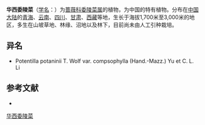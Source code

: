 {{Speciesbox
| name = 华西委陵菜
| status = 
| status_system = 
| image =
| genus = Potentilla
| species = potaninii
| authority = Wolf
| subdivision_ranks =[[变种|变种]]
| subdivision =
* 华西委陵菜 ''P. p.'' var. ''potaninii''
* [[裂叶华西委陵|裂叶华西委陵]] ''P. p.'' var. ''compsophylla''
}}

'''华西委陵菜'''（[[学名|学名]]：{{lang|la|''Potentilla potaninii''}}）为[[蔷薇科|蔷薇科]][[委陵菜属|委陵菜属]]的植物，为中国的特有植物。分布在[[中国大陆|中国大陆]]的[[青海|青海]]、[[云南|云南]]、[[四川|四川]]、[[甘肃|甘肃]]、[[西藏|西藏]]等地，生长于海拔1,700米至3,000米的地区，多生在山坡草地、林缘、沼地以及林下，目前尚未由人工引种栽培。

== 异名 ==
* Potentilla potaninii T. Wolf var. compsophylla (Hand.-Mazz.) Yu et C. L. Li

== 参考文献 ==
<div class="references-small">
* {{cite web| url =http://www.bioinfo.cn/db05/KmzwSpecies.php?action=view&id=19184| title =华西委陵菜（原变种）| work =《中国高等植物数据库全库》| publisher =中国科学院微生物研究所| author =昆明植物研究所| accessdate =2009-02-25| deadurl =yes| archiveurl =https://web.archive.org/web/20160305041216/http://www.bioinfo.cn/db05/KmzwSpecies.php?action=view&id=19184| archivedate =2016-03-05}}
</div>
{{Taxonbar|from=Q10905919}}

[[Category:委陵菜属|华西委陵菜]]


{{植物小作品}}